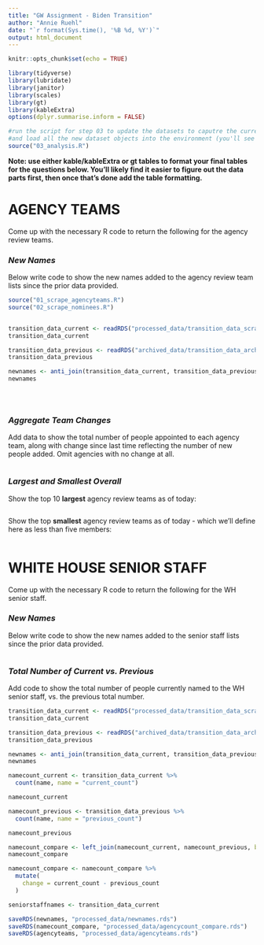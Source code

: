 ```yaml
---
title: "GW Assignment - Biden Transition"
author: "Annie Ruehl"
date: "`r format(Sys.time(), '%B %d, %Y')`"
output: html_document
---
```


```r
knitr::opts_chunk$set(echo = TRUE)

library(tidyverse)
library(lubridate)
library(janitor)
library(scales)
library(gt)
library(kableExtra)
options(dplyr.summarise.inform = FALSE)

#run the script for step 03 to update the datasets to caputre the current live verions
#and load all the new dataset objects into the environment (you'll see them populate on the upper right window)
source("03_analysis.R")


```

**Note: use either kable/kableExtra or gt tables to format your final tables for the questions below. You'll likely find it easier to figure out the data parts first, then once that's done add the table formatting.**

# AGENCY TEAMS

Come up with the necessary R code to return the following for the agency review teams.

### *New Names*

Below write code to show the new names added to the agency review team lists since the prior data provided.  
  

```r
source("01_scrape_agencyteams.R")
source("02_scrape_nominees.R")


transition_data_current <- readRDS("processed_data/transition_data_scraped.rds")
transition_data_current

transition_data_previous <- readRDS("archived_data/transition_data_archived_2020_12_01t17_18.rds")
transition_data_previous

newnames <- anti_join(transition_data_current, transition_data_previous, by = "idstring")
newnames


 

```


### *Aggregate Team Changes*

Add data to show the total number of people appointed to each agency team, along with change since last time reflecting the number of new people added. Omit agencies with no change at all.  
  

```r





```


### *Largest and Smallest Overall*

Show the top 10 **largest** agency review teams as of today:

```r






```

Show the top **smallest** agency review teams as of today - which we'll define here as less than five members:

```r




 

```



# WHITE HOUSE SENIOR STAFF

Come up with the necessary R code to return the following for the WH senior staff.

### *New Names*

Below write code to show the new names added to the senior staff lists since the prior data provided.  
  

```r



 

```


### *Total Number of Current vs. Previous*

Add code to show the total number of people currently named to the WH senior staff, vs. the previous total number.  
  

```r
transition_data_current <- readRDS("processed_data/transition_data_scraped.rds")
transition_data_current

transition_data_previous <- readRDS("archived_data/transition_data_archived_2020_11_24t09_52.rds")
transition_data_previous

newnames <- anti_join(transition_data_current, transition_data_previous, by = "idstring")
newnames

namecount_current <- transition_data_current %>% 
  count(name, name = "current_count")

namecount_current

namecount_previous <- transition_data_previous %>% 
  count(name, name = "previous_count")

namecount_previous

namecount_compare <- left_join(namecount_current, namecount_previous, by = "name")
namecount_compare

namecount_compare <- namecount_compare %>% 
  mutate(
    change = current_count - previous_count
  )

seniorstaffnames <- transition_data_current

saveRDS(newnames, "processed_data/newnames.rds")
saveRDS(namecount_compare, "processed_data/agencycount_compare.rds")
saveRDS(agencyteams, "processed_data/agencyteams.rds")




```
